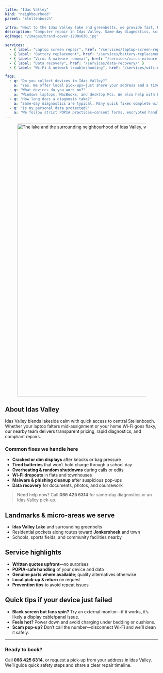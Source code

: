 ```yaml
---
title: "Idas Valley"
kind: "neighbourhood"
parent: "stellenbosch"

intro: "Next to the Idas Valley lake and greenbelts, we provide fast, POPIA-safe laptop and PC repairs with pick-ups, same-day diagnostics, and clear quotes."
description: "Computer repair in Idas Valley. Same-day diagnostics, screen & battery fixes, malware cleanup, data recovery, and Wi-Fi support near the lake."
ogImage: "/images/brand-cover-1200x630.jpg"

services:
  - { label: "Laptop screen repair", href: "/services/laptop-screen-replacement/" }
  - { label: "Battery replacement", href: "/services/battery-replacement/" }
  - { label: "Virus & malware removal", href: "/services/virus-malware-removal/" }
  - { label: "Data recovery", href: "/services/data-recovery/" }
  - { label: "Wi-Fi & network troubleshooting", href: "/services/wifi-network-troubleshooting/" }

faqs:
  - q: "Do you collect devices in Idas Valley?"
    a: "Yes. We offer local pick-ups—just share your address and a time that suits you."
  - q: "What devices do you work on?"
    a: "Windows laptops, MacBooks, and desktop PCs. We also help with backups and data recovery."
  - q: "How long does a diagnosis take?"
    a: "Same-day diagnostics are typical. Many quick fixes complete within 24–48 hours."
  - q: "Is my personal data protected?"
    a: "We follow strict POPIA practices—consent forms, encrypted handling, and no copies without your approval."
---
```


<div class="not-prose mt-3">
  <figure class="overflow-hidden rounded-2xl border border-white/10 shadow-sm">
    <img
      src="/images/locations/stellenbosch/idas-valley-stellenbosch-digissential-locations.webp"
      alt="The lake and the surrounding neighbourhood of Idas Valley, where we offer our services."
      width="1600"
      height="900"
      loading="eager"
      fetchpriority="high"
      sizes="100vw"
      class="block w-full h-[38vh] sm:h-[44vh] md:h-[50vh] lg:h-[56vh] object-cover object-center"
    />
  </figure>
</div>

## About Idas Valley

Idas Valley blends lakeside calm with quick access to central Stellenbosch. Whether your laptop falters mid-assignment or your home Wi-Fi goes flaky, our nearby team delivers transparent pricing, rapid diagnostics, and compliant repairs.

### Common fixes we handle here

- **Cracked or dim displays** after knocks or bag pressure  
- **Tired batteries** that won’t hold charge through a school day  
- **Overheating & random shutdowns** during calls or edits  
- **Wi-Fi dropouts** in flats and townhouses  
- **Malware & phishing cleanup** after suspicious pop-ups  
- **Data recovery** for documents, photos, and coursework

> Need help now? Call **066 425 6314** for same-day diagnostics or an Idas Valley pick-up.

## Landmarks & micro-areas we serve

- **Idas Valley Lake** and surrounding greenbelts  
- Residential pockets along routes toward **Jonkershoek** and town  
- Schools, sports fields, and community facilities nearby

## Service highlights

- **Written quotes upfront**—no surprises  
- **POPIA-safe handling** of your device and data  
- **Genuine parts where available**; quality alternatives otherwise  
- **Local pick-up & return** on request  
- **Prevention tips** to avoid repeat issues

## Quick tips if your device just failed

- **Black screen but fans spin?** Try an external monitor—if it works, it’s likely a display cable/panel issue.  
- **Feels hot?** Power down and avoid charging under bedding or cushions.  
- **Scam pop-up?** Don’t call the number—disconnect Wi-Fi and we’ll clean it safely.

---

### Ready to book?

Call **066 425 6314**, or request a pick-up from your address in Idas Valley. We’ll guide quick safety steps and share a clear repair timeline.
